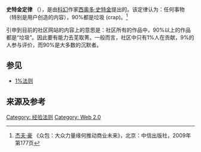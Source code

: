 '''史特金定律''' （{{lang-en|Sturgeon's Law}}），是由[[科學幻想|科幻]]作家[[西奥多·史特金|西奥多·史特金]]提出的。该定律认为：任何事物（特别是用户创造的内容），90%都是垃圾 (crap)。<ref>[[杰夫·豪|杰夫·豪]] 《众包：大众力量缘何推动商业未来》，北京：中信出版社，2009年 第177页</ref>

引申到目前的社区网站的内容上的意思是：社区所有的作品中，90%以上的作品都是“垃圾”。因此要有能力去芜取菁。一般而言，社区中只有1%人在贡献，9%的人参与评价，而90%是大多数的沉默者。

== 参见 ==
* [[1%法则|1%法则]]

== 来源及参考 ==
<references />


[[Category:_经验法则|Category: 经验法则]]
[[Category:_Web_2.0|Category: Web 2.0]]